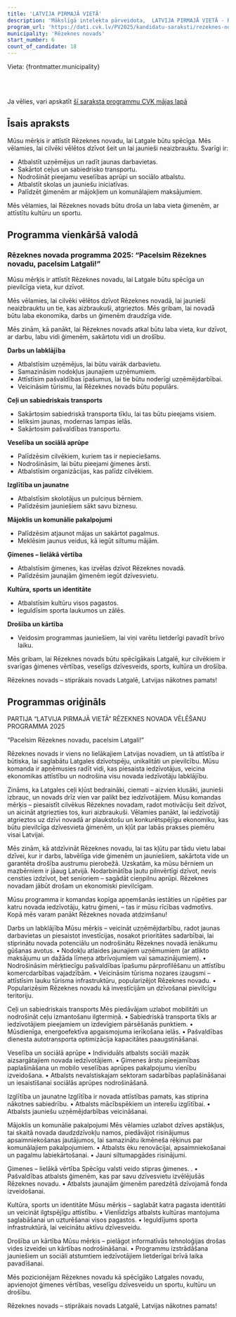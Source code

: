 ```yaml
---
title: 'LATVIJA PIRMAJĀ VIETĀ'
description: 'Mākslīgā intelekta pārveidota,  LATVIJA PIRMAJĀ VIETĀ - Rēzeknes novads programma vienkāršā valodā'
program_url: 'https://dati.cvk.lv/PV2025/kandidatu-saraksti/rezeknes-novads/latvija-pirmaja-vieta'
municipality: 'Rēzeknes novads'
start_number: 6
count_of_candidate: 18
---
```



Vieta: {frontmatter.municipality}<br/>

<Badge text="Uzņēmējdarbības veicināšana" variant="note" size="small" /> <Badge text="Ceļu un transporta uzlabošana" variant="note" size="small" /> <Badge text="Veselības un sociālā aprūpe" variant="note" size="small" /> <Badge text="Izglītības un jaunatnes atbalsts" variant="note" size="small" /> <Badge text="Ģimeņu atbalsts" variant="note" size="small" />

<br/><br/> 

<Card title='Šis ir mākslīga intelekta ģenerēts apraksts' icon='starlight'>
    Ja vēlies, vari apskatīt <a href={frontmatter.program_url} target='_blank'>šī saraksta programmu CVK mājas lapā</a>
    </Card>

## Īsais apraksts

Mūsu mērķis ir attīstīt Rēzeknes novadu, lai Latgale būtu spēcīga. Mēs vēlamies, lai cilvēki vēlētos dzīvot šeit un lai jaunieši neaizbrauktu. Svarīgi ir: 

*   Atbalstīt uzņēmējus un radīt jaunas darbavietas.
*   Sakārtot ceļus un sabiedrisko transportu.
*   Nodrošināt pieejamu veselības aprūpi un sociālo atbalstu.
*   Atbalstīt skolas un jauniešu iniciatīvas.
*   Palīdzēt ģimenēm ar mājokļiem un komunālajiem maksājumiem.

Mēs vēlamies, lai Rēzeknes novads būtu droša un laba vieta ģimenēm, ar attīstītu kultūru un sportu.

## Programma vienkāršā valodā

### Rēzeknes novada programma 2025: “Pacelsim Rēzeknes novadu, pacelsim Latgali!”

Mūsu mērķis ir attīstīt Rēzeknes novadu, lai Latgale būtu spēcīga un pievilcīga vieta, kur dzīvot.

Mēs vēlamies, lai cilvēki vēlētos dzīvot Rēzeknes novadā, lai jaunieši neaizbrauktu un tie, kas aizbraukuši, atgrieztos. Mēs gribam, lai novadā būtu laba ekonomika, darbs un ģimenēm draudzīga vide.

Mēs zinām, kā panākt, lai Rēzeknes novads atkal būtu laba vieta, kur dzīvot, ar darbu, labu vidi ģimenēm, sakārtotu vidi un drošību.

**Darbs un labklājība**

*   Atbalstīsim uzņēmējus, lai būtu vairāk darbavietu.
*   Samazināsim nodokļus jaunajiem uzņēmumiem.
*   Attīstīsim pašvaldības īpašumus, lai tie būtu noderīgi uzņēmējdarbībai.
*   Veicināsim tūrismu, lai Rēzeknes novads būtu populārs.

**Ceļi un sabiedriskais transports**

*   Sakārtosim sabiedriskā transporta tīklu, lai tas būtu pieejams visiem.
*   Ieliksim jaunas, modernas lampas ielās.
*   Sakārtosim pašvaldības transportu.

**Veselība un sociālā aprūpe**

*   Palīdzēsim cilvēkiem, kuriem tas ir nepieciešams.
*   Nodrošināsim, lai būtu pieejami ģimenes ārsti.
*   Atbalstīsim organizācijas, kas palīdz cilvēkiem.

**Izglītība un jaunatne**

*   Atbalstīsim skolotājus un pulciņus bērniem.
*   Palīdzēsim jauniešiem sākt savu biznesu.

**Mājoklis un komunālie pakalpojumi**

*   Palīdzēsim atjaunot mājas un sakārtot pagalmus.
*   Meklēsim jaunus veidus, kā iegūt siltumu mājām.

**Ģimenes – lielākā vērtība**

*   Atbalstīsim ģimenes, kas izvēlas dzīvot Rēzeknes novadā.
*   Palīdzēsim jaunajām ģimenēm iegūt dzīvesvietu.

**Kultūra, sports un identitāte**

*   Atbalstīsim kultūru visos pagastos.
*   Ieguldīsim sporta laukumos un zālēs.

**Drošība un kārtība**

*   Veidosim programmas jauniešiem, lai viņi varētu lietderīgi pavadīt brīvo laiku.

Mēs gribam, lai Rēzeknes novads būtu spēcīgākais Latgalē, kur cilvēkiem ir svarīgas ģimenes vērtības, veselīgs dzīvesveids, sports, kultūra un drošība.

Rēzeknes novads – stiprākais novads Latgalē, Latvijas nākotnes pamats!

## Programmas oriģināls

PARTIJA “LATVIJA PIRMAJĀ VIETĀ”
RĒZEKNES NOVADA VĒLĒŠANU PROGRAMMA 2025

“Pacelsim Rēzeknes novadu, pacelsim Latgali!”

Rēzeknes novads ir viens no lielākajiem Latvijas novadiem, un tā attīstība ir būtiska, lai saglabātu Latgales dzīvotspēju, unikalitāti un pievilcību. Mūsu komanda ir apņēmusies radīt vidi, kas piesaista iedzīvotājus, veicina ekonomikas attīstību un nodrošina visu novada iedzīvotāju labklājību.

Zināms, ka Latgales ceļi kļūst bedraināki, ciemati – aizvien klusāki, jaunieši izbrauc, un novads drīz vien var palikt bez iedzīvotājiem. Mūsu komandas mērķis – piesaistīt cilvēkus Rēzeknes novadam, radot motivāciju šeit dzīvot, un aicināt atgriezties tos, kuri aizbraukuši. Vēlamies panākt, lai iedzīvotāji atgrieztos uz dzīvi novadā ar plaukstošu un konkurētspējīgu ekonomiku, kas būtu pievilcīga dzīvesvieta ģimenēm, un kļūt par labās prakses piemēru visai Latvijai.

Mēs zinām, kā atdzīvināt Rēzeknes novadu, lai tas kļūtu par tādu vietu labai dzīvei, kur ir darbs, labvēlīga vide ģimenēm un jauniešiem, sakārtota vide un garantēta drošība austrumu pierobežā. Uzskatām, ka mūsu bērniem un mazbērniem ir jāaug Latvijā. Nodarbinātība ļautu pilnvērtīgi dzīvot, nevis censties izdzīvot, bet senioriem – sagādāt cieņpilnu aprūpi. Rēzeknes novadam jābūt drošam un ekonomiski pievilcīgam.

Mūsu programma ir komandas kopīga apņemšanās iestāties un rūpēties par katru novada iedzīvotāju, katru ģimeni, – tas ir mūsu rīcības vadmotīvs. Kopā mēs varam panākt Rēzeknes novada atdzimšanu!

Darbs un labklājība
Mūsu mērķis – veicināt uzņēmējdarbību, radot jaunas darbavietas un piesaistot investīcijas, nosakot prioritātes sadarbībai, lai stiprinātu novada potenciālu un nodrošinātu Rēzeknes novadā ienākumu gūšanas avotus.
• Nodokļu atlaides jaunajiem uzņēmumiem (ar atlikto maksājumu un dažāda līmeņa atbrīvojumiem vai samazinājumiem).
• Nodrošināsim mērķtiecīgu pašvaldības īpašumu pārprofilēšanu un attīstību komercdarbības vajadzībām.
• Veicināsim tūrisma nozares izaugsmi – attīstīsim lauku tūrisma infrastruktūru, popularizējot Rēzeknes novadu.
• Popularizēsim Rēzeknes novadu kā investīcijām un dzīvošanai pievilcīgu teritoriju.

Ceļi un sabiedriskais transports
Mēs piedāvājam uzlabot mobilitāti un nodrošināt ceļu izmantošanu ilgtermiņā.
• Sabiedriskā transporta tīkls ar iedzīvotājiem pieejamiem un izdevīgiem pārsēšanās punktiem.
• Mūsdienīga, energoefektīva apgaismojuma ierīkošana ielās.
• Pašvaldības dienesta autotransporta optimizācija kapacitātes paaugstināšanai.

Veselība un sociālā aprūpe
• Individuāls atbalsts sociāli mazāk aizsargātajiem novada iedzīvotājiem.
• Ģimenes ārstu pieejamības paplašināšana un mobilo veselības aprūpes pakalpojumu vienību izveidošana.
• Atbalsts nevalstiskajam sektoram sadarbības paplašināšanai un iesaistīšanai sociālās aprūpes nodrošināšanā.

Izglītība un jaunatne
Izglītība ir novada attīstības pamats, kas stiprina nākotnes sabiedrību.
• Atbalsts mācībspēkiem un interešu izglītībai.
• Atbalsts jauniešu uzņēmējdarbības veicināšanai.

Mājoklis un komunālie pakalpojumi
Mēs vēlamies uzlabot dzīves apstākļus, tai skaitā novada daudzdzīvokļu namos, piedāvājot risinājumus apsaimniekošanas jautājumos, lai samazinātu ikmēneša rēķinus par komunālajiem pakalpojumiem.
• Atbalsts ēku renovācijai, apsaimniekošanai un pagalmu labiekārtošanai.
• Jauni siltumapgādes risinājumi.

Ģimenes – lielākā vērtība
Spēcīgu valsti veido stipras ģimenes. .
• Pašvaldības atbalsts ģimenēm, kas par savu dzīvesvietu izvēlējušās Rēzeknes novadu.
• Atbalsts jaunajām ģimenēm paredzētā dzīvojamā fonda izveidošanai.

Kultūra, sports un identitāte
Mūsu mērķis – saglabāt katra pagasta identitāti un veicināt ilgtspējīgu attīstību.
• Vienlīdzīgs atbalsts kultūras mantojuma saglabāšanai un uzturēšanai visos pagastos.
• Ieguldījums sporta infrastruktūrā, lai veicinātu aktīvu dzīvesveidu.

Drošība un kārtība
Mūsu mērķis – pielāgot informatīvās tehnoloģijas drošas vides izveidei un kārtības nodrošināšanai.
• Programmu izstrādāšana jauniešiem un sociāli atstumtiem iedzīvotājiem lietderīgai brīvā laika pavadīšanai.

Mēs pozicionējam Rēzeknes novadu kā spēcīgāko Latgales novadu, apvienojot ģimenes vērtības, veselīgu dzīvesveidu un sportu, kultūru un drošību.

Rēzeknes novads – stiprākais novads Latgalē, Latvijas nākotnes pamats!
